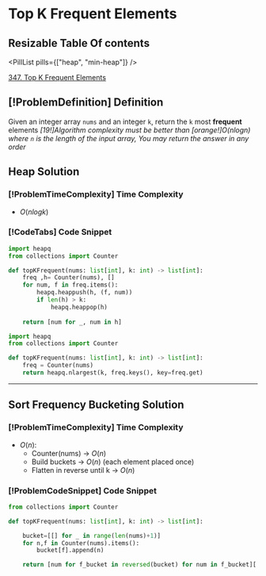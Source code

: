 # Top K Frequent Elements

## Resizable Table Of contents

<DifficultyBadge difficulty="medium" />

<PillList pills={["heap", "min-heap"]} />

[347. Top K Frequent Elements](https://leetcode.com/problems/top-k-frequent-elements)

## [!ProblemDefinition] Definition

Given an integer array `nums` and an integer `k`, return the `k` most **frequent** elements
    *[19!]Algorithm complexity must be better than *[orange!]O(nlogn)* where `n` is the length of the input array,     You may return the answer in any order*

## Heap Solution

### [!ProblemTimeComplexity] Time Complexity

- $O(n log k)$

### [!CodeTabs] Code Snippet

```python meta="source=problems/347-top-k-frequent-elements/heap.py"
import heapq
from collections import Counter

def topKFrequent(nums: list[int], k: int) -> list[int]:
    freq ,h= Counter(nums), []
    for num, f in freq.items():
        heapq.heappush(h, (f, num))
        if len(h) > k:
            heapq.heappop(h)
    
    return [num for _, num in h]
```

```python meta="source=problems/347-top-k-frequent-elements/heap-nlargets.py"
import heapq
from collections import Counter

def topKFrequent(nums: list[int], k: int) -> list[int]:
    freq = Counter(nums)
    return heapq.nlargest(k, freq.keys(), key=freq.get)
```


---

## Sort Frequency Bucketing Solution

### [!ProblemTimeComplexity] Time Complexity

- $O(n)$:
    - Counter(nums) → $O(n)$
    - Build buckets → $O(n)$ (each element placed once)
    - Flatten in reverse until k → $O(n)$

### [!ProblemCodeSnippet] Code Snippet

```python meta="source=problems/347-top-k-frequent-elements/sort-frequency-bucketing.py"
from collections import Counter

def topKFrequent(nums: list[int], k: int) -> list[int]:

    bucket=[[] for _ in range(len(nums)+1)]
    for n,f in Counter(nums).items():
        bucket[f].append(n)

    return [num for f_bucket in reversed(bucket) for num in f_bucket][:k]
```

